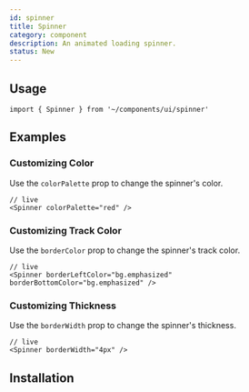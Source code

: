 ```yaml
---
id: spinner
title: Spinner
category: component
description: An animated loading spinner.
status: New
---
```


<ComponentPlayground />

## Usage

```tsx
import { Spinner } from '~/components/ui/spinner'
```

## Examples

### Customizing Color

Use the `colorPalette` prop to change the spinner's color.

```tsx
// live
<Spinner colorPalette="red" />
```

### Customizing Track Color

Use the `borderColor` prop to change the spinner's track color.

```tsx
// live
<Spinner borderLeftColor="bg.emphasized" borderBottomColor="bg.emphasized" />
```

### Customizing Thickness

Use the `borderWidth` prop to change the spinner's thickness.

```tsx
// live
<Spinner borderWidth="4px" />
```

## Installation

<InstallationGuide />

